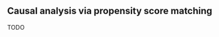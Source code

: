 ## Causal analysis via propensity score matching

TODO

<!-- For example, @bundeskriminalamtbkaLagebildLetzteGeneration2023 hypothesize that "Die Fallzahlen unterliegen einem „wellenartigen“ Verlauf, welcher sich vornehmlich durch (das Ausbleiben von) Großveranstaltungen im gleichen Kontext erklären lässt."

### Propensity scores from time series data

### Propensity scores from press release texts

cite Wager

Predicting propensity scores from text: cite causalNLP overviews

### Causal methods using propensity scores

#### Matching, stratification, and inverse weighting

#### Double machine learning (causal forests) -->
